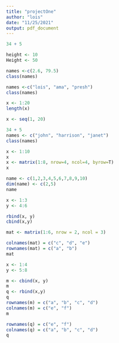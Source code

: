 ```yaml
---
title: "projectOne"
author: "lois"
date: "11/25/2021"
output: pdf_document
---
```


```r
34 + 5
```

```r
height <- 10
Height <- 50
```

```r
names <-c(2.6, 79.5)
class(names)
```
```r
names <-c("lois", "ama", "presh")
class(names)
```

```r
x <- 1:20
length(x)
```

```r
x <- seq(1, 20)
```
```r
34 + 5
names <- c("john", "harrison", "janet")
class(names)

x <- 1:10
x
x <- matrix(1:8, nrow=4, ncol=4, byrow=T)
x

name <- c(1,2,3,4,5,6,7,8,9,10)
dim(name) <- c(2,5)
name


```
```r
x <- 1:3
y <- 4:6

rbind(x, y)
cbind(x,y)

```
```r
mat <- matrix(1:6, nrow = 2, ncol = 3)

colnames(mat) = c("c", "d", "e")
rownames(mat) = c("a", "b")
mat
```
```r
x <- 1:4
y <- 5:8

m <- cbind(x, y)
m
q <- rbind(x,y)
q
rownames(m) = c("a", "b", "c", "d")
colnames(m) = c("e", "f")
m

rownames(q) = c("e", "f")
colnames(q) = c("a", "b", "c", "d")
q
```

